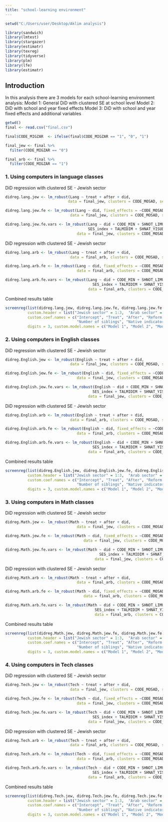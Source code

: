 ```yaml
---
title: "school-learning environment"
---
```


```r
setwd("C:/Users/user/Desktop/Aklim analysis")
```

```r
library(sandwich)
library(lmtest)
library(stargazer)
library(estimatr)
library(texreg)
library(tidyverse)
library(plm)
library(lfe)
library(estimatr)
```

## Introduction
In this analysis there are 3 models for each school-learning environment analysis: 
Model 1: General DiD with clustered SE at school level 
Model 2: DiD with school and year fixed effects 
Model 3: DiD with school and year fixed effects and additional variables 


```r
getwd()
final <- read.csv("final.csv")
```


```r
final$CODE_MIGZAR  <- ifelse(final$CODE_MIGZAR == "1", "0", "1")

final_jew <- final %>% 
  filter(CODE_MIGZAR == "0")

final_arb <- final %>% 
  filter(CODE_MIGZAR == "1")
```


### 1. Using computers in language classes 

DiD regression with clustered SE - Jewish sector

```r

didreg.lang.jew <- lm_robust(Lang ~ treat + after + did,
                            data = final_jew, clusters = CODE_MOSAD, se_type = "stata")

didreg.lang.jew.fe <- lm_robust(Lang ~ did, fixed_effects = ~CODE_MOSAD+SHNAT_LIMUD,
                             data = final_jew, clusters = CODE_MOSAD, se_type = "stata")

didreg.lang.jew.fe.vars <- lm_robust(Lang ~ did + CODE_MIN + SHNOT_LIMUD_EM + SHNOT_LIMUD_AV + MISPAR_ACHIM_TSAD_AV_EM + ERETS_LEDA +
                                     SES_index + TALMIDIM + SHNAT_YISUD, fixed_effects = ~CODE_MOSAD+SHNAT_LIMUD,
                                data = final_jew, clusters = CODE_MOSAD, se_type = "stata")

```

DiD regression with clustered SE - Jewish sector

```r
didreg.lang.arb <- lm_robust(Lang ~ treat + after + did,
                             data = final_arb, clusters = CODE_MOSAD, se_type = "stata")

didreg.lang.arb.fe <- lm_robust(Lang ~ did, fixed_effects = ~CODE_MOSAD+SHNAT_LIMUD,
                                data = final_arb, clusters = CODE_MOSAD, se_type = "stata")

didreg.lang.arb.fe.vars <- lm_robust(Lang ~ did + CODE_MIN + SHNOT_LIMUD_EM + SHNOT_LIMUD_AV + MISPAR_ACHIM_TSAD_AV_EM + ERETS_LEDA +
                                       SES_index + TALMIDIM + SHNAT_YISUD, fixed_effects = ~CODE_MOSAD+SHNAT_LIMUD,
                                     data = final_arb, clusters = CODE_MOSAD, se_type = "stata")

```

Combined results table 

```r
screenreg(list(didreg.lang.jew, didreg.lang.jew.fe, didreg.lang.jew.fe.vars, didreg.lang.arb, didreg.lang.arb.fe, didreg.lang.arb.fe.vars),
          custom.header = list("Jewish sector" = 1:3,  "Arab sector" = 4:6), include.ci = F, stars = c(.1, .05, .01), 
          custom.coef.names = c("Intercept", "Treat", "After", "Reform DiD", "Male indicator", "Mother's years of education", "Father's years of education",
                                "Number of siblings", "Native indicator", "SES index", "Class size", "School age"),
          digits = 3, custom.model.names = c("Model 1", "Model 2", "Model 3", "Model 1", "Model 2", "Model 3"))
```


### 2. Using computers in English classes 

DiD regression with clustered SE - Jewish sector

```r

didreg.English.jew <- lm_robust(English ~ treat + after + did,
                             data = final_jew, clusters = CODE_MOSAD, se_type = "stata")

didreg.English.jew.fe <- lm_robust(English ~ did, fixed_effects = ~CODE_MOSAD+SHNAT_LIMUD,
                                data = final_jew, clusters = CODE_MOSAD, se_type = "stata")

didreg.English.jew.fe.vars <- lm_robust(English ~ did + CODE_MIN + SHNOT_LIMUD_EM + SHNOT_LIMUD_AV + MISPAR_ACHIM_TSAD_AV_EM + ERETS_LEDA +
                                       SES_index + TALMIDIM + SHNAT_YISUD, fixed_effects = ~CODE_MOSAD+SHNAT_LIMUD,
                                     data = final_jew, clusters = CODE_MOSAD, se_type = "stata")

```

DiD regression with clustered SE - Jewish sector

```r
didreg.English.arb <- lm_robust(English ~ treat + after + did,
                             data = final_arb, clusters = CODE_MOSAD, se_type = "stata")

didreg.English.arb.fe <- lm_robust(English ~ did, fixed_effects = ~CODE_MOSAD+SHNAT_LIMUD,
                                data = final_arb, clusters = CODE_MOSAD, se_type = "stata")

didreg.English.arb.fe.vars <- lm_robust(English ~ did + CODE_MIN + SHNOT_LIMUD_EM + SHNOT_LIMUD_AV + MISPAR_ACHIM_TSAD_AV_EM + ERETS_LEDA +
                                       SES_index + TALMIDIM + SHNAT_YISUD, fixed_effects = ~CODE_MOSAD+SHNAT_LIMUD,
                                     data = final_arb, clusters = CODE_MOSAD, se_type = "stata")

```

Combined results table 

```r

screenreg(list(didreg.English.jew, didreg.English.jew.fe, didreg.English.jew.fe.vars, didreg.English.arb, didreg.English.arb.fe, didreg.English.arb.fe.vars),
          custom.header = list("Jewish sector" = 1:3,  "Arab sector" = 4:6), include.ci = F, stars = c(.1, .05, .01), 
          custom.coef.names = c("Intercept", "Treat", "After", "Reform DiD", "Male indicator", "Mother's years of education", "Father's years of education",
                                "Number of siblings", "Native indicator", "SES index", "Class size", "School age"),
          digits = 3, custom.model.names = c("Model 1", "Model 2", "Model 3", "Model 1", "Model 2", "Model 3"))
```

### 3. Using computers in Math classes 

DiD regression with clustered SE - Jewish sector

```r

didreg.Math.jew <- lm_robust(Math ~ treat + after + did,
                                data = final_jew, clusters = CODE_MOSAD, se_type = "stata")

didreg.Math.jew.fe <- lm_robust(Math ~ did, fixed_effects = ~CODE_MOSAD+SHNAT_LIMUD,
                                   data = final_jew, clusters = CODE_MOSAD, se_type = "stata")

didreg.Math.jew.fe.vars <- lm_robust(Math ~ did + CODE_MIN + SHNOT_LIMUD_EM + SHNOT_LIMUD_AV + MISPAR_ACHIM_TSAD_AV_EM + ERETS_LEDA +
                                          SES_index + TALMIDIM + SHNAT_YISUD, fixed_effects = ~CODE_MOSAD+SHNAT_LIMUD,
                                        data = final_jew, clusters = CODE_MOSAD, se_type = "stata")

```

DiD regression with clustered SE - Jewish sector

```r
didreg.Math.arb <- lm_robust(Math ~ treat + after + did,
                                data = final_arb, clusters = CODE_MOSAD, se_type = "stata")

didreg.Math.arb.fe <- lm_robust(Math ~ did, fixed_effects = ~CODE_MOSAD+SHNAT_LIMUD,
                                   data = final_arb, clusters = CODE_MOSAD, se_type = "stata")

didreg.Math.arb.fe.vars <- lm_robust(Math ~ did + CODE_MIN + SHNOT_LIMUD_EM + SHNOT_LIMUD_AV + MISPAR_ACHIM_TSAD_AV_EM + ERETS_LEDA +
                                        SES_index + TALMIDIM + SHNAT_YISUD, fixed_effects = ~CODE_MOSAD+SHNAT_LIMUD,
                                        data = final_arb, clusters = CODE_MOSAD, se_type = "stata")
```

Combined results table 

```r

screenreg(list(didreg.Math.jew, didreg.Math.jew.fe, didreg.Math.jew.fe.vars, didreg.Math.arb, didreg.Math.arb.fe, didreg.Math.arb.fe.vars),
          custom.header = list("Jewish sector" = 1:3,  "Arab sector" = 4:6), include.ci = F, stars = c(.1, .05, .01), 
          custom.coef.names = c("Intercept", "Treat", "After", "Reform DiD", "Male indicator", "Mother's years of education", "Father's years of education",
                                "Number of siblings", "Native indicator", "SES index", "Class size", "School age"),
          digits = 3, custom.model.names = c("Model 1", "Model 2", "Model 3", "Model 1", "Model 2", "Model 3"))
```

### 4. Using computers in Tech classes 

DiD regression with clustered SE - Jewish sector

```r

didreg.Tech.jew <- lm_robust(Tech ~ treat + after + did,
                             data = final_jew, clusters = CODE_MOSAD, se_type = "stata")

didreg.Tech.jew.fe <- lm_robust(Tech ~ did, fixed_effects = ~CODE_MOSAD+SHNAT_LIMUD,
                                data = final_jew, clusters = CODE_MOSAD, se_type = "stata")

didreg.Tech.jew.fe.vars <- lm_robust(Tech ~ did + CODE_MIN + SHNOT_LIMUD_EM + SHNOT_LIMUD_AV + MISPAR_ACHIM_TSAD_AV_EM + ERETS_LEDA +
                                       SES_index + TALMIDIM + SHNAT_YISUD, fixed_effects = ~CODE_MOSAD+SHNAT_LIMUD,
                                     data = final_jew, clusters = CODE_MOSAD, se_type = "stata")


```

DiD regression with clustered SE - Jewish sector

```r
didreg.Tech.arb <- lm_robust(Tech ~ treat + after + did,
                             data = final_arb, clusters = CODE_MOSAD, se_type = "stata")

didreg.Tech.arb.fe <- lm_robust(Tech ~ did, fixed_effects = ~CODE_MOSAD+SHNAT_LIMUD,
                                data = final_arb, clusters = CODE_MOSAD, se_type = "stata")

didreg.Tech.arb.fe.vars <- lm_robust(Tech ~ did + CODE_MIN + SHNOT_LIMUD_EM + SHNOT_LIMUD_AV + MISPAR_ACHIM_TSAD_AV_EM + ERETS_LEDA +
                                       SES_index + TALMIDIM + SHNAT_YISUD, fixed_effects = ~CODE_MOSAD+SHNAT_LIMUD,
                                     data = final_arb, clusters = CODE_MOSAD, se_type = "stata")
```

Combined results table 

```r

screenreg(list(didreg.Tech.jew, didreg.Tech.jew.fe, didreg.Tech.jew.fe.vars, didreg.Tech.arb, didreg.Tech.arb.fe, didreg.Tech.arb.fe.vars),
          custom.header = list("Jewish sector" = 1:3,  "Arab sector" = 4:6), include.ci = F, stars = c(.1, .05, .01), 
          custom.coef.names = c("Intercept", "Treat", "After", "Reform DiD", "Male indicator", "Mother's years of education", "Father's years of education",
                                "Number of siblings", "Native indicator", "SES index", "Class size", "School age"),
          digits = 3, custom.model.names = c("Model 1", "Model 2", "Model 3", "Model 1", "Model 2", "Model 3"))
```
















